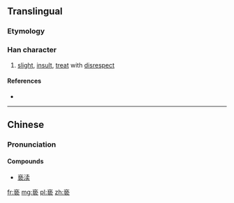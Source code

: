 {{also|褻}}
==Translingual==

===Etymology===
{{Han simp|褻|f=埶|t=执}}

===Han character===
{{Han char|rn=8|rad=亠|as=10|sn=12|four=|canj=卜手戈女 (YQIV)|ids=⿻[[衣]][[执]]}}

# [[slight]], [[insult]], [[treat]] with [[disrespect]]

====References====
* {{Han ref|kx=1116.341|hdz=10290.020|uh=4EB5|ud=20149}}

----

==Chinese==
{{zh-hanzi-box|亵|[[褻]]}}

===Pronunciation===
{{zh-pron
|m=xiè
|c=sit3
|mc=y
|oc=y
|ma=
|cat=v
}}

====Compounds====
* [[亵渎]]

[[fr:亵]]
[[mg:亵]]
[[pl:亵]]
[[zh:亵]]